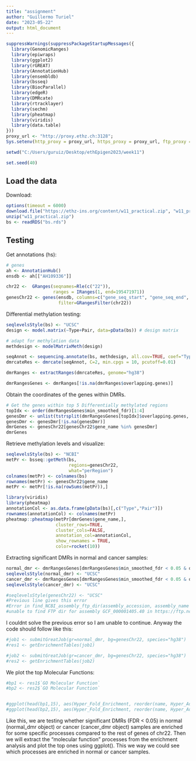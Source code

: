 ---
title: "assignment"
author: "Guillermo Turiel"
date: "2023-05-22"
output: html_document
---

```{r}
suppressWarnings(suppressPackageStartupMessages({
  library(GenomicRanges)
  library(epiwraps)
  library(ggplot2)
  library(rGREAT)
  library(AnnotationHub)
  library(ensembldb)
  library(bsseq)
  library(BiocParallel)
  library(edgeR)
  library(DMRcate)
  library(rtracklayer)
  library(sechm)
  library(pheatmap)
  library(viridis)
  library(data.table)
}))
proxy_url <- "http://proxy.ethz.ch:3128";
Sys.setenv(http_proxy = proxy_url, https_proxy = proxy_url, ftp_proxy = proxy_url)

setwd("C:/Users/guruiz/Desktop/ethEpigen2023/week11")

set.seed(40)
```

## Load the data

Download:
```{r, download}
options(timeout = 6000)
download.file("https://ethz-ins.org/content/w11_practical.zip", "w11_practical.zip")
unzip("w11_practical.zip")
bs <- readRDS("bs.rds")
```

## Testing

Get annotations (hs):
```{r}
# genes
ah <- AnnotationHub()
ensdb <- ah[["AH109336"]]

chr22 <-  GRanges(seqnames=Rle(c("22")), 
                  ranges = IRanges(1, end=195471971))
genesChr22 <- genes(ensdb, columns=c("gene_seq_start", "gene_seq_end", "gene_name"),
                    filter=GRangesFilter(chr22))

```


Differential methylation testing: 
```{r}
seqlevelsStyle(bs) <- "UCSC"
design <- model.matrix(~Type+Pair, data=pData(bs)) # design matrix

# adapt for methylation data
methdesign <- modelMatrixMeth(design)

seqAnnot <- sequencing.annotate(bs, methdesign, all.cov=TRUE, coef="Typenormal")
dmrcateRes <- dmrcate(seqAnnot, C=2, min.cpgs = 10, pcutoff=0.01)

dmrRanges <- extractRanges(dmrcateRes, genome="hg38")

dmrRangesGenes <- dmrRanges[!is.na(dmrRanges$overlapping.genes)]
```
Obtain the coordinates of the genes within DMRs. 
```{r}
# Get the genes within top 5 Differentially methylated regions
topIdx <- order(dmrRangesGenes$min_smoothed_fdr)[1:4]
genesDmr <- unlist(tstrsplit(dmrRangesGenes[topIdx]$overlapping.genes, split=", "))
genesDmr <- genesDmr[!is.na(genesDmr)]
dmrGenes <- genesChr22[genesChr22$gene_name %in% genesDmr]
dmrGenes
```
Retrieve methylation levels and visualize:
```{r}
seqlevelsStyle(bs) <- "NCBI"
metPr <- bsseq::getMeth(bs, 
                        regions=genesChr22, 
                        what="perRegion")
colnames(metPr) <- colnames(bs)
rownames(metPr) <- genesChr22$gene_name
metPr <- metPr[!is.na(rowSums(metPr)),]

library(viridis)
library(pheatmap)
annotationCol <- as.data.frame(pData(bs)[,c("Type","Pair")])
rownames(annotationCol) <- colnames(metPr)
pheatmap::pheatmap(metPr[dmrGenes$gene_name,], 
                   cluster_rows=TRUE,
                   cluster_cols=FALSE,
                   annotation_col=annotationCol,
                   show_rownames = TRUE,
                   color=rocket(10))
```

Extracting significant DMRs in normal and cancer samples:

```{r}
normal_dmr <- dmrRangesGenes[dmrRangesGenes$min_smoothed_fdr < 0.05 & dmrRangesGenes$meandiff > 0,]
seqlevelsStyle(normal_dmr) <- "UCSC"
cancer_dmr <- dmrRangesGenes[dmrRangesGenes$min_smoothed_fdr < 0.05 & dmrRangesGenes$meandiff < 0,]
seqlevelsStyle(cancer_dmr) <- "UCSC"

#seqlevelsStyle(genesChr22) <- "UCSC"
#Previous line gives this error
#Error in find_NCBI_assembly_ftp_dir(assembly_accession, assembly_name = assembly_name) :
#unable to find FTP dir for assembly GCF_000001405.40 in https://ftp.ncbi.nlm.nih.gov/genomes/all/GCF/000/001/405/
```

I couldnt solve the previous error so I am unable to continue. Anyway the code should follow like this:

```{r}
#job1 <- submitGreatJob(gr=normal_dmr, bg=genesChr22, species="hg38")
#res1 <- getEnrichmentTables(job1)

#job2 <- submitGreatJob(gr=cancer_dmr, bg=genesChr22, species="hg38")
#res2 <- getEnrichmentTables(job2)
```


We plot the top Molecular Functions:

```{r, fig.width=9, fig.height=6}
#bp1 <- res1$`GO Molecular Function`
#bp2 <- res2$`GO Molecular Function`


#ggplot(head(bp1,15), aes(Hyper_Fold_Enrichment, reorder(name, Hyper_Adjp_BH), size=Hyper_Foreground_Region_Hits, color=-log10(Hyper_Adjp_BH))) + geom_point() + scale_color_viridis_c()
#ggplot(head(bp2,15), aes(Hyper_Fold_Enrichment, reorder(name, Hyper_Adjp_BH), size=Hyper_Foreground_Region_Hits, color=-log10(Hyper_Adjp_BH))) + geom_point() + scale_color_viridis_c()
```


Like this, we are testing whether significant DMRs (FDR < 0.05) in normal (normal_dmr object) or cancer (cancer_dmr object) samples are enriched for some specific processes compared to the rest of genes of chr22. Then we will extract the "molecular function" processes from the enrichment analysis and plot the top ones using ggplot(). This we way we could see which processes are enriched in normal or cancer samples. 
